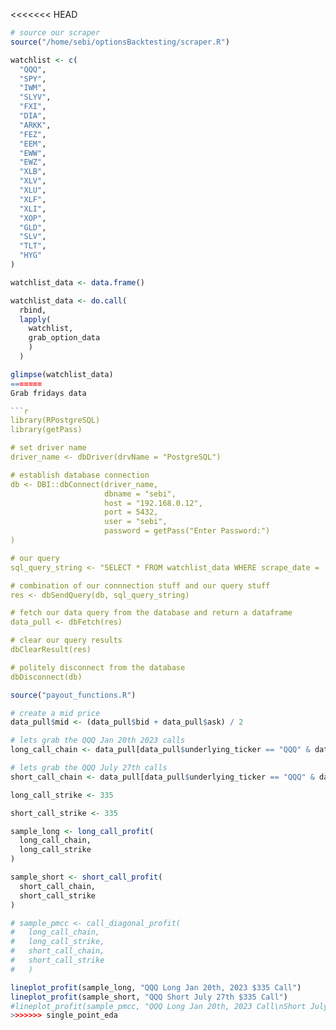 

<<<<<<< HEAD

```r

# source our scraper
source("/home/sebi/optionsBacktesting/scraper.R")

```

```r

watchlist <- c(
  "QQQ",
  "SPY",
  "IWM",
  "SLYV",
  "FXI",
  "DIA",
  "ARKK",
  "FEZ",
  "EEM",
  "EWW",
  "EWZ",
  "XLB",
  "XLV",
  "XLU",
  "XLF",
  "XLI",
  "XOP",
  "GLD",
  "SLV",
  "TLT",
  "HYG"
)

watchlist_data <- data.frame()

watchlist_data <- do.call(
  rbind,
  lapply(
    watchlist,
    grab_option_data
    )
  )

glimpse(watchlist_data)
=======
Grab fridays data

```r


library(RPostgreSQL)
library(getPass)

# set driver name
driver_name <- dbDriver(drvName = "PostgreSQL")

# establish database connection
db <- DBI::dbConnect(driver_name,
                     dbname = "sebi",
                     host = "192.168.0.12",
                     port = 5432,
                     user = "sebi",
                     password = getPass("Enter Password:")
)

# our query
sql_query_string <- "SELECT * FROM watchlist_data WHERE scrape_date = '2022-06-27';"

# combination of our connnection stuff and our query stuff
res <- dbSendQuery(db, sql_query_string)

# fetch our data query from the database and return a dataframe
data_pull <- dbFetch(res)

# clear our query results
dbClearResult(res)

# politely disconnect from the database
dbDisconnect(db)

```


```r

source("payout_functions.R")

# create a mid price
data_pull$mid <- (data_pull$bid + data_pull$ask) / 2

# lets grab the QQQ Jan 20th 2023 calls
long_call_chain <- data_pull[data_pull$underlying_ticker == "QQQ" & data_pull$expiration_date == as.Date("2023-01-20"),]

# lets grab the QQQ July 27th calls
short_call_chain <- data_pull[data_pull$underlying_ticker == "QQQ" & data_pull$expiration_date == as.Date("2022-07-27"),]

long_call_strike <- 335

short_call_strike <- 335

sample_long <- long_call_profit(
  long_call_chain,
  long_call_strike
)

sample_short <- short_call_profit(
  short_call_chain,
  short_call_strike
)

# sample_pmcc <- call_diagonal_profit(
#   long_call_chain, 
#   long_call_strike,
#   short_call_chain,
#   short_call_strike
#   )

lineplot_profit(sample_long, "QQQ Long Jan 20th, 2023 $335 Call")
lineplot_profit(sample_short, "QQQ Short July 27th $335 Call")
#lineplot_profit(sample_pmcc, "QQQ Long Jan 20th, 2023 Call\nShort July 27th Call")
>>>>>>> single_point_eda

```